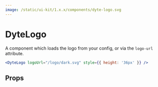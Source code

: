 ```yaml
---
image: /static/ui-kit/1.x.x/components/dyte-logo.svg
---
```


# DyteLogo

A component which loads the logo from your config, or via the `logo-url`
attribute.

```jsx
<DyteLogo logoUrl="/logo/dark.svg" style={{ height: '36px' }} />
```

## Props

<PropsTable of="dyte-logo" />
